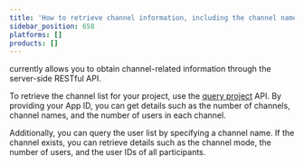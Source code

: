 ```yaml
---
title: 'How to retrieve channel information, including the channel name and user list?'
sidebar_position: 658
platforms: []
products: []
---
```


<Vg k="COMPANY"/> currently allows you to obtain channel-related information through the server-side RESTful API.

To retrieve the channel list for your project, use the [query project](/video-calling/channel-management-api/endpoint/query-channel-information/query-channel-list) API. By providing your App ID, you can get details such as the number of channels, channel names, and the number of users in each channel.

Additionally, you can query the user list by specifying a channel name. If the channel exists, you can retrieve details such as the channel mode, the number of users, and the user IDs of all participants.